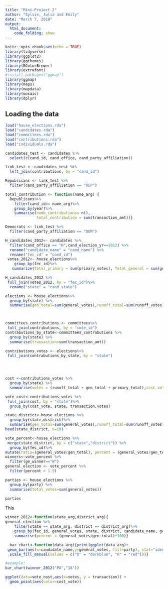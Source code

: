 ```yaml
---
title: "Mini-Project 2"
author: "Sylvie, Julia and Emily"
date: "March 7, 2018"
output: 
  html_document:
    code_folding: show
---
```

```r
knitr::opts_chunk$set(echo = TRUE)
library(tidyverse)
library(ggplot2)
library(ggthemes)
library(RColorBrewer)
library(extrafont)
#install.packages("ggmap")
library(ggmap)
library(maps)
library(mapdata)
library(mosaic)
library(dplyr)
```

## Loading the data

```r
load("house_elections.rda")
load("candidates.rda")
load("committees.rda")
load("contributions.rda")
load("individuals.rda")
```
 


```r
candidates_test <- candidates %>%
  select(c(cand_id, cand_office, cand_party_affiliation))

link_test <- candidates_test %>%
  left_join(contributions, by = "cand_id")

Republicans <- link_test %>%
  filter(cand_party_affiliation == "REP")
```

```r
total_contribution <- function(name_arg) {
  Republicans%>%
    filter(cand_id== name_arg)%>%
    group_by(year)%>%
    summarise(numb_contributions= n(),
              total_contribution = sum(transaction_amt))}
```

```r
Democrats <- link_test %>%
  filter(cand_party_affiliation == "DEM")

```


```r
H_candidates_2012<- candidates %>%
  filter(cand_office == "H",cand_election_yr==2012) %>%
  rename("candidate_name" = "cand_name") %>%
  rename("fec_id" = "cand_id") 
 votes_2012<- house_elections%>%
    group_by(fec_id)%>%
   summarize(Total_primary = sum(primary_votes), Total_general = sum(general_votes))
```

```r
H_candidates_2012 %>%
 full_join(votes_2012, by = "fec_id")%>% 
  rename("state" = "cand_state")
```


```r
elections <- house_elections%>%
  group_by(state) %>%
  summarise(gen_total=sum(general_votes),runoff_total=sum(runoff_votes), primary_total = sum(primary_votes))



committees_contributions <- committees%>%
 full_join(contributions, by = "cmte_id")
contrabutions_by_state<-committees_contrabutions %>%
  group_by(state) %>%
  summarise(transaction=sum(transaction_amt))  

contributions_votes <- elections%>%
 full_join(contrabutions_by_state, by = "state")

 
 
```


```r
cost <-contributions_votes %>%
  group_by(state) %>%
  summarise(votes = (runoff_total + gen_total + primary_total),cost_vote = transaction/votes)

vote_cost<-contributions_votes %>%
 full_join(cost, by = "state")%>%
  group_by(cost_vote, state, transaction,votes)
```



```r
state_district<-house_elections %>%
  group_by(state,district)%>%
  summarise(gen_total=sum(general_votes),runoff_total=sum(runoff_votes), primary_total = sum(primary_votes))
head(state_district, n=10)

vote_percent<-house_elections %>%
 merge(state_district, by = c("state","district")) %>%
  group_by(fec_id)%>%
mutate(ratio=(general_votes/gen_total), percent = (general_votes/gen_total)*100) 
winners<-vote_percent %>% 
  filter(ge_winner=="W")
general_election <- vote_percent %>%
  filter(percent > 1.5)

parties <- house_elections %>%
  group_by(party) %>%
  summarise(total_votes=sum(general_votes))

parties
```


{This function helps you pick out certain rows, it tells you the election results based on district and state}
```r
winner_2012<-function(state_arg,district_arg){
general_election %>%
    filter(state == state_arg, district == district_arg)%>%
    group_by(fec_id, general_votes, state, district, candidate_name, gen_total, party,incumbent)%>%
    summarise(percent = (general_votes/gen_total)*100)}

  bar_chart<-function(data_arg){print(ggplot(data_arg)+
 geom_bar(aes(x=candidate_name,y=general_votes, fill=party), stat="identity")+ 
  scale_fill_manual(values = c("D" = "darkblue", "R" = "red")))}

#example:
bar_chart(winner_2012("PA","18")) 


```



```r
ggplot(data=vote_cost,aes(x=votes, y = transaction)) +
  geom_point(aes(color=cost_vote))


```






